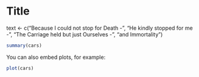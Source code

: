Title
========================================================

text <- c("Because I could not stop for Death -",
          "He kindly stopped for me -",
          "The Carriage held but just Ourselves -",
          "and Immortality")


```r
summary(cars)
```

You can also embed plots, for example:

```r
plot(cars)
```

